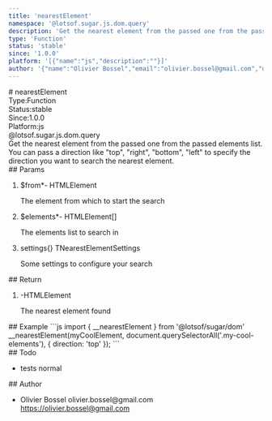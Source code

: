 ```yaml
---
title: 'nearestElement'
namespace: '@lotsof.sugar.js.dom.query'
description: 'Get the nearest element from the passed one from the passed elements list. You can pass a direction like &quot;top&quot;, &quot;right&quot;, &quot;bottom&quot;, &quot;left&quot; to specify the direction you want to search the nearest element.'
type: 'Function'
status: 'stable'
since: '1.0.0'
platform: '[{"name":"js","description":""}]'
author: '{"name":"Olivier Bossel","email":"olivier.bossel@gmail.com","url":"https://olivier.bossel@gmail.com"}'
---
```

<div class="docmap-mdx">
# nearestElement
<div class="_metas">
<div class="_type"><span class="_type-label">Type:</span><span class="_type-value">Function</span></div>
<div class="_status"><span class="_status-label">Status:</span><span class="_status-value -stable">stable</span></div>
<div class="_since"><span class="_since-label">Since:</span><span class="_since-value">1.0.0</span></div>
<div class="_platform"><span class="_platform-label">Platform:</span><span class="_platform-value -js">js</span></div>
</div>
<div class="_namespace">@lotsof.sugar.js.dom.query</div>
<div class="_description typo-lead typo-format">
Get the nearest element from the passed one from the passed elements list.
You can pass a direction like &quot;top&quot;, &quot;right&quot;, &quot;bottom&quot;, &quot;left&quot; to specify
the direction you want to search the nearest element.
</div>
<div class="_params">
## Params
<ol class="_list">
<li class="_item">
<span class="_name">$from<span class="_required">*</span></span><span class="_default">-</span> <span class="_type">HTMLElement</span>
<p class="_description">The element from which to start the search</p>
</li>
<li class="_item">
<span class="_name">$elements<span class="_required">*</span></span><span class="_default">-</span> <span class="_type">HTMLElement&lsqb;&rsqb;</span>
<p class="_description">The elements list to search in</p>
</li>
<li class="_item">
<span class="_name">settings</span><span class="_default">&lcub;&rcub;</span> <span class="_type">TNearestElementSettings</span>
<p class="_description">Some settings to configure your search</p>
</li>
</ol>
</div>
<div class="_return">
## Return
<ol class="_list">
<li class="_item">
<span class="_default">-</span><span class="_type">HTMLElement</span>
<p class="_description">The nearest element found</p>
</li>
</ol>
</div>
<div class="_examples">
## Example
```js
import { __nearestElement } from '@lotsof/sugar/dom'
__nearestElement(myCoolElement, document.querySelectorAll('.my-cool-elements'), {
     direction: 'top'
});
```
</div>
<div class="_todo">
## Todo
<ul class="_list">
<li class="_item">
<span class="_description">tests</span>
<span class="_priority -normal">normal</span>
</li>
</ul>
</div>
<div class="_author">
## Author
<ul class="_list">
<li class="_item">
<span class="_name">Olivier Bossel</span>
<span class="_email">olivier.bossel@gmail.com</span>
<a href="https://olivier.bossel@gmail.com" target="_blank" class="_url">https://olivier.bossel@gmail.com</a>
</li>
</ul>
</div>
</div>